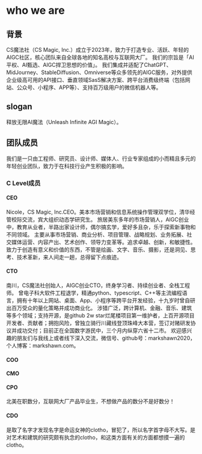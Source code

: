 # who we are

## 背景

CS魔法社（CS Magic, Inc.）成立于2023年，致力于打造专业、活跃、年轻的AIGC社区，核心团队来自全球各地的知名高校与互联网大厂。
我们的宗旨是「AI平权、AI甄选、AIGC捍卫思想的价值」。
我们集成并适配了ChatGPT、MidJourney、StableDiffusion、Omniverse等众多领先的AIGC服务，对外提供企业级高可用的API接口、垂直领域SasS解决方案、跨平台消费级终端（包括网站、公众号、小程序、APP等）、支持百万级用户的微信机器人等。

## slogan

释放无限AI魔法（Unleash Infinite AGI Magic）。

## 团队成员

我们是一只由工程师、研究员、设计师、媒体人、行业专家组成的小而精且多元的年轻创业团队，致力于在科技行业产生积极的影响。


### C Level成员

#### CEO
Nicole，CS Magic, Inc.CEO。美本市场营销和信息系统操作管理双学位，清华经管校际交流，宾大组织动态学研究生。
旅居美东多年的市场营销人，AIGC创业中，教育从业者，半路出家设计师，偶尔搞玄学，爱好多且杂，乐于探索新事物和不同领域。
主要从事市场营销、商业分析、项目管理、战略规划、业务拓展、社交媒体运营、内容产出、艺术创作、领导力变革等。追求卓越、创新，和敏捷性。
致力于创造有意义和价值的东西，不管是绘画、文字、音乐、摄影，还是洞见、思考、技术革新，来人间走一趟，总得留下点痕迹。

#### CTO
南川，CS魔法社创始人，AIGC创业CTO，终身学习者、持续创业者、全栈工程师。
曾电子科大软件工程退学，精通python、typescript、C++等主流编程语言，拥有十年以上网站、桌面、App、小程序等跨平台开发经验，十九岁时曾自研出百万受众的量化策略并成功商业化。
涉猎广泛，跨计算机、金融、音乐、建筑等多个领域；支持开源，是github 2w star烂尾楼项目第一维护者，上百开源项目开发者、贡献者；拥抱风险，曾独立骑行川藏线登顶珠峰大本营，签订对赌研发协议并成功交付；目前正在全国数字游民中，三个月内纵穿六省十二市。
欢迎感兴趣的朋友们与我线上或者线下深入交流，微信号、github号：markshawn2020，个人博客：markshawn.com。

#### COO

#### CMO

#### CPO
北美在职数分，互联网大厂产品毕业生，不想做产品的数分不是好数分！

#### CDO
是取了名字才发现名字是命运女神的clotho，冒犯了，所以名字首字母不大写。是对艺术和建筑的研究颇有执念的clotho，和这类方面有关的方面都想摸一遍的clotho。
